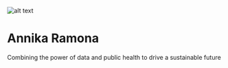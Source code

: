 ![alt text](https://i.imgur.com/l5YmUmv.png "Profile Photo") 
# Annika Ramona

Combining the power of data and public health to drive a sustainable future
